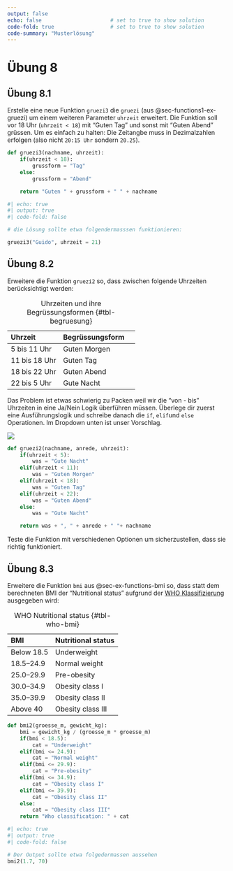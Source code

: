 ```yaml
---
output: false
echo: false                      # set to true to show solution
code-fold: true                  # set to true to show solution
code-summary: "Musterlösung"    
---
```


# Übung 8

## Übung 8.1 {#sec-ex-ifelse-gruezi2}

Erstelle eine neue Funktion `gruezi3` die `gruezi` (aus @sec-functions1-ex-gruezi) um einem weiteren Parameter `uhrzeit` erweitert. Die Funktion soll vor 18 Uhr (`uhrzeit < 18`) mit "Guten Tag" und sonst mit "Guten Abend" grüssen. Um es einfach zu halten: Die Zeitangbe muss in Dezimalzahlen erfolgen (also nicht `20:15 Uhr` sondern `20.25`).

```python
def gruezi3(nachname, uhrzeit):
    if(uhrzeit < 18):
        grussform = "Tag"
    else:
        grussform = "Abend"

    return "Guten " + grussform + " " + nachname
```

```python
#| echo: true
#| output: true
#| code-fold: false

# die Lösung sollte etwa folgendermasssen funktionieren:

gruezi3("Guido", uhrzeit = 21)
```

## Übung 8.2

Erweitere die Funktion `gruezi2` so, dass zwischen folgende Uhrzeiten berücksichtigt werden:

| Uhrzeit  | Begrüssungsform | 
|:---|:---|:---|
| 5 bis 11 Uhr  | Guten Morgen |
| 11 bis 18 Uhr  | Guten Tag |
| 18 bis 22 Uhr  | Guten Abend |
| 22 bis 5 Uhr  | Gute Nacht |

: Uhrzeiten und ihre Begrüssungsformen {#tbl-begruesung}

Das Problem ist etwas schwierig zu Packen weil wir die "von - bis" Uhrzeiten in eine Ja/Nein Logik überführen müssen. Überlege dir zuerst eine Ausführungslogik und schreibe danach die `if`, `elif`und `else` Operationen. Im Dropdown unten ist unser Vorschlag.

:::{.callout-note collapse="true"}

![](figures/if-else2.png)

:::

```python
def gruezi2(nachname, anrede, uhrzeit):
    if(uhrzeit < 5):
        was = "Gute Nacht"
    elif(uhrzeit < 11):
        was = "Guten Morgen"
    elif(uhrzeit < 18):
        was = "Guten Tag"
    elif(uhrzeit < 22):
        was = "Guten Abend"
    else:
        was = "Gute Nacht"

    return was + ", " + anrede + " "+ nachname
```

Teste die Funktion mit verschiedenen Optionen um sicherzustellen, dass sie richtig funktioniert.

## Übung 8.3

Erweitere die Funktion `bmi` aus @sec-ex-functions-bmi so, dass statt dem berechneten BMI der "Nutritional status" aufgrund der [WHO Klassifizierung](https://www.euro.who.int/en/health-topics/disease-prevention/nutrition/a-healthy-lifestyle/body-mass-index-bmi) ausgegeben wird:

| BMI  | Nutritional status | 
|:---|:---|
| Below 18.5  | Underweight |
| 18.5–24.9  | Normal weight |
| 25.0–29.9  | Pre-obesity |
| 30.0–34.9  | Obesity class I |
| 35.0–39.9  | Obesity class II |
| Above 40  | Obesity class III |

: WHO Nutritional status {#tbl-who-bmi}

```python
def bmi2(groesse_m, gewicht_kg):
    bmi = gewicht_kg / (groesse_m * groesse_m)
    if(bmi < 18.5):
        cat = "Underweight"
    elif(bmi <= 24.9):
        cat = "Normal weight"
    elif(bmi <= 29.9):
        cat = "Pre-obesity"
    elif(bmi <= 34.9):
        cat = "Obesity class I"
    elif(bmi <= 39.9):
        cat = "Obesity class II"
    else:
        cat = "Obesity class III"
    return "Who classification: " + cat
```

```python
#| echo: true
#| output: true
#| code-fold: false

# Der Output sollte etwa folgedermassen aussehen
bmi2(1.7, 70)
```

